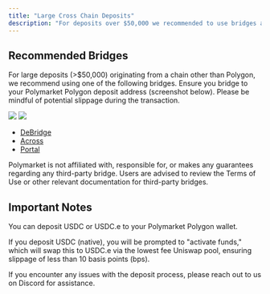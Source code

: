 ```yaml
---
title: "Large Cross Chain Deposits"
description: "For deposits over $50,000 we recommended to use bridges and ensure minimal fee's (slippage)."
---
```



Recommended Bridges
-------------------

For large deposits (>$50,000) originating from a chain other than Polygon, we recommend using one of the following bridges. Ensure you bridge to your Polymarket Polygon deposit address (screenshot below). Please be mindful of potential slippage during the transaction.

<img className="block h-32 dark:hidden" src="https://polymarket-upload.s3.us-east-2.amazonaws.com/PolygonAddress-light.png" />
<img className="hidden h-32 dark:block" src="https://polymarket-upload.s3.us-east-2.amazonaws.com/PolygonAddress-dark.png" />

-   [DeBridge](https://app.debridge.finance/?inputChain=1&outputChain=137&inputCurrency=0xa0b86991c6218b36c1d19d4a2e9eb0ce3606eb48&outputCurrency=0x3c499c542cef5e3811e1192ce70d8cc03d5c3359&dlnMode=simple)
-   [Across](https://app.across.to/bridge?)
-   [Portal](https://portalbridge.com/)
<Warning>
Polymarket is not affiliated with, responsible for, or makes any guarantees regarding any third-party bridge. Users are advised to review the Terms of Use or other relevant documentation for third-party bridges.
</Warning>

Important Notes
---------------

You can deposit USDC or USDC.e to your Polymarket Polygon wallet.

If you deposit USDC (native), you will be prompted to "activate funds," which will swap this to USDC.e via the lowest fee Uniswap pool, ensuring slippage of less than 10 basis points (bps).

If you encounter any issues with the deposit process, please reach out to us on Discord for assistance.